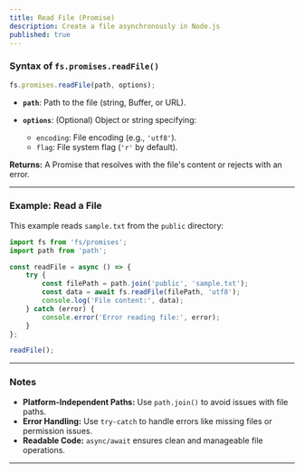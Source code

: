 ```yaml
---
title: Read File (Promise)
description: Create a file asynchronously in Node.js
published: true
---
```



### Syntax of `fs.promises.readFile()`

```javascript
fs.promises.readFile(path, options);
```

* **`path`**: Path to the file (string, Buffer, or URL).
* **`options`**: (Optional) Object or string specifying:

  * `encoding`: File encoding (e.g., `'utf8'`).
  * `flag`: File system flag (`'r'` by default).

**Returns:** A Promise that resolves with the file's content or rejects with an error.

---

### Example: Read a File

This example reads `sample.txt` from the `public` directory:

```javascript
import fs from 'fs/promises';
import path from 'path';

const readFile = async () => {
    try {
        const filePath = path.join('public', 'sample.txt');
        const data = await fs.readFile(filePath, 'utf8');
        console.log('File content:', data);
    } catch (error) {
        console.error('Error reading file:', error);
    }
};

readFile();
```

---

### Notes

* **Platform-Independent Paths:** Use `path.join()` to avoid issues with file paths.
* **Error Handling:** Use `try-catch` to handle errors like missing files or permission issues.
* **Readable Code:** `async/await` ensures clean and manageable file operations.

---


